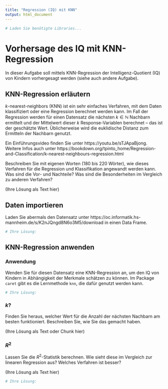 ```yaml
---
title: "Regression (IQ) mit KNN"
output: html_document
---
```


```r
# Laden Sie benötigte Libraries...
```

# Vorhersage des IQ mit KNN-Regression

In dieser Aufgabe soll mittels KNN-Regression der Intelligenz-Quotient (IQ) von Kindern vorhergesagt werden (siehe auch andere Aufgabe).

## KNN-Regression erläutern

$k$-nearest-neighbors (KNN) ist ein sehr einfaches Verfahren, mit dem Daten klassifiziert oder eine Regression berechnet werden kann. Im Fall der Regression werden für einen Datensatz die nächsten $k \in \mathbb{N}$ Nachbarn ermittelt und der Mittelwert dieser $k$ Response-Variablen berechnet -- das ist der geschätzte Wert. Üblicherweise wird die euklidische Distanz zum Ermitteln der Nachbarn genutzt.

Ein Einführungsvideo finden Sie unter https://youtu.be/sTJApaBjong. Weitere Infos auch unter https://bookdown.org/tpinto_home/Regression-and-Classification/k-nearest-neighbours-regression.html

Beschreiben Sie mit eigenen Worten (180 bis 220 Wörter), wie dieses Verfahren für die Regression und Klassifikation angewandt werden kann. Was sind die Vor- und Nachteile? Was sind die Besonderheiten im Vergleich zu anderen Verfahren?

(Ihre Lösung als Text hier)


## Daten importieren

Laden Sie abermals den Datensatz unter https://oc.informatik.hs-mannheim.de/s/K2nJQngd8N6o3M5/download in einen Data Frame.

```r
# Ihre Lösung:
```

## KNN-Regression anwenden

### Anwendung

Wenden Sie für diesen Datensatz eine KNN-Regression an, um den IQ von Kindern in Abhängigkeit der Merkmale schätzen zu können. Im Package `caret` gibt es die Lernmethode `knn`, die dafür genutzt werden kann.

```r
# Ihre Lösung:
```

### $k$?

Finden Sie heraus, welcher Wert für die Anzahl der nächsten Nachbarn am besten funktioniert. Beschreiben Sie, wie Sie das gemacht haben.

(Ihre Lösung als Text oder Chunk hier)

### $R^2$
Lassen Sie die $R^2$-Statistik berechnen. Wie sieht diese im Vergleich zur linearen Regression aus? Welches Verfahren ist besser?

(Ihre Lösung als Text hier)

```r
# Ihre Lösung:
```


